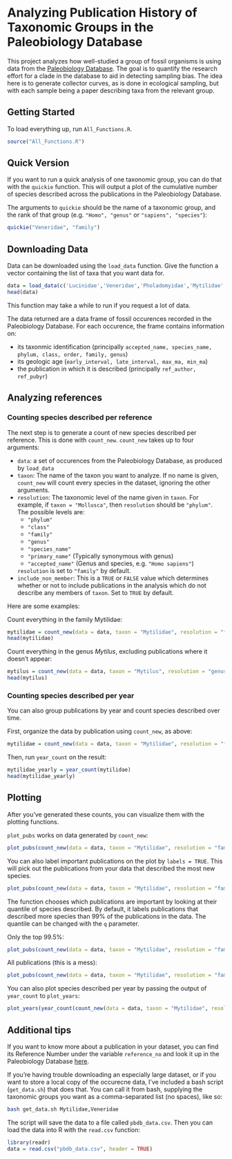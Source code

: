 # Analyzing Publication History of Taxonomic Groups in the Paleobiology Database

This project analyzes how well-studied a group of fossil organisms is using data from the [Paleobiology Database](https://paleobiodb.org/). The goal is to quantify the research effort for a clade in the database to aid in detecting sampling bias. The idea here is to generate collector curves, as is done in ecological sampling, but with each sample being a paper describing taxa from the relevant group.

## Getting Started

To load everything up, run `All_Functions.R`.

```r
source("All_Functions.R")
```

## Quick Version

If you want to run a quick analysis of one taxonomic group, you can do that with the `quickie` function. This will output a plot of the cumulative number of species described across the publications in the Paleobiology Database.

The arguments to `quickie` should be the name of a taxonomic group, and the rank of that group (e.g. `"Homo", "genus"` or `"sapiens", "species"`):

```r
quickie("Veneridae", "family")
```

## Downloading Data

Data can be downloaded using the `load_data` function. Give the function a vector containing the list of taxa
that you want data for.

```r
data = load_data(c('Lucinidae','Veneridae','Pholadomyidae','Mytilidae','Pectinidae'))
head(data)
```

This function may take a while to run if you request a lot of data.

The data returned are a data frame of fossil occurences recorded in the Paleobiology Database. For each occurence, 
the frame contains information on:

* its taxonmic identification (principally `accepted_name, species_name, phylum, class, order, family, genus`)
* its geologic age (`early_interval, late_interval, max_ma, min_ma`)
* the publication in which it is described (principally `ref_author, ref_pubyr`)


## Analyzing references

### Counting species described per reference

The next step is to generate a count of new species described per reference. This is done with `count_new`.
`count_new` takes up to four arguments:

* `data`: a set of occurences from the Paleobiology Database, as produced by `load_data`
* `taxon`: The name of the taxon you want to analyze. If no name is given, `count_new` will count every species in the dataset, ignoring the other arguments.
* `resolution`: The taxonomic level of the name given in `taxon`. For example, if `taxon = "Mollusca"`, then `resolution` should be `"phylum"`. The possible levels are:
  * `"phylum"`
  * `"class"`
  * `"family"`
  * `"genus"`
  * `"species_name"`
  * `"primary_name"` (Typically synonymous with genus)
  * `"accepted_name"` (Genus and species, e.g. `"Homo sapiens"`)
  
  `resolution` is set to `"family"` by default.
* `include_non_member`: This is a `TRUE` or `FALSE` value which determines whether or not to include publications in the analysis which do not describe any members of `taxon`. Set to `TRUE` by default.

Here are some examples:

Count everything in the family Mytilidae:
```r
mytilidae = count_new(data = data, taxon = "Mytilidae", resolution = "family")
head(mytilidae)
```

Count everything in the genus _Mytilus_, excluding publications where it doesn't appear:
```r
mytilus = count_new(data = data, taxon = "Mytilus", resolution = "genus", include_non_member = FALSE)
head(mytilus)
```

### Counting species described per year

You can also group publications by year and count species described over time.

First, organize the data by publication using `count_new`, as above:

```r
mytilidae = count_new(data = data, taxon = "Mytilidae", resolution = "family")
```

Then, run `year_count` on the result:

```r
mytilidae_yearly = year_count(mytilidae)
head(mytilidae_yearly)
```

## Plotting

After you've generated these counts, you can visualize them with the plotting functions.

`plot_pubs` works on data generated by `count_new`:

```r
plot_pubs(count_new(data = data, taxon = "Mytilidae", resolution = "family"))
```

You can also label important publications on the plot by `labels = TRUE`. This will pick out the publications from your data that described the most new species.

```r
plot_pubs(count_new(data = data, taxon = "Mytilidae", resolution = "family"), labels = TRUE)
```

The function chooses which publications are important by looking at their quantile of species described. By default, it labels publications that described more species than 99% of the publications in the data. The quantile can be changed with the `q` parameter.

Only the top 99.5%:
```r
plot_pubs(count_new(data = data, taxon = "Mytilidae", resolution = "family"), labels = TRUE, q = 0.995)
```

All publications (this is a mess):
```r
plot_pubs(count_new(data = data, taxon = "Mytilidae", resolution = "family"), labels = TRUE, q = 0)
```

You can also plot species described per year by passing the output of `year_count` to `plot_years`:

```r
plot_years(year_count(count_new(data = data, taxon = "Mytilidae", resolution = "family")))
```

## Additional tips

If you want to know more about a publication in your dataset, you can find its Reference Number under the variable `reference_no` and look it up in the Paleobiology Database [here](https://paleobiodb.org/classic/displaySearchRefs?type=view).

If you're having trouble downloading an especially large dataset, or if you want to store a local copy of the occurecne data, I've included a bash script (`get_data.sh`) that does that. You can call it from bash, supplying the taxonomic groups you want as a comma-separated list (no spaces), like so:

```bash
bash get_data.sh Mytilidae,Veneridae
```

The script will save the data to a file called `pbdb_data.csv`. Then you can load the data into R with the `read.csv` function:

```r
library(readr)
data = read.csv("pbdb_data.csv", header = TRUE)
```